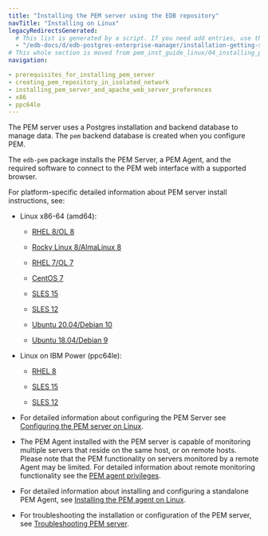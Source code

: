 ```yaml
---
title: "Installing the PEM server using the EDB repository"
navTitle: "Installing on Linux"
legacyRedirectsGenerated:
  # This list is generated by a script. If you need add entries, use the `legacyRedirects` key.
  - "/edb-docs/d/edb-postgres-enterprise-manager/installation-getting-started/linux-installation-guide/8.0/installing_pem_server_on_linux.html"
# This whole section is moved from pem_inst_guide_linux/04_installing_postgres_enterprise_manager and the navtitle is added.
navigation:

- prerequisites_for_installing_pem_server
- creating_pem_repository_in_isolated_network
- installing_pem_server_and_apache_web_server_preferences
- x86
- ppc64le
---
```


The PEM server uses a Postgres installation and backend database to manage data. The `pem` backend database is created when you configure PEM.

The `edb-pem` package installs the PEM Server, a PEM Agent, and the required software to connect to the PEM web interface with a supported browser.

For platform-specific detailed information about PEM server install instructions, see:

- Linux x86-64 (amd64):
  - [RHEL 8/OL 8](pem_server_rhel8_x86)

  - [Rocky Linux 8/AlmaLinux 8](pem_server_other_linux8_x86)
  - [RHEL 7/OL 7](pem_server_rhel7_x86)
  - [CentOS 7](02a_pem_server_centos7_x86)
  - [SLES 15](03_pem_server_sles15_x86)
  - [SLES 12](04_pem_server_sles12_x86)
  - [Ubuntu 20.04/Debian 10](05_pem_server_ubuntu20_deb10_x86)
  - [Ubuntu 18.04/Debian 9](06_pem_server_ubuntu18_deb9_x86)

- Linux on IBM Power (ppc64le):
  - [RHEL 8](07_pem_server_rhel8_ppcle)
  
  - [SLES 15](09_pem_server_sles15_ppcle)
  - [SLES 12](10_pem_server_sles12_ppcle)


-   For detailed information about configuring the PEM Server see [Configuring the PEM server on Linux](05_configuring_the_pem_server_on_linux/#configuring_the_pem_server_on_linux).

-   The PEM Agent installed with the PEM server is capable of monitoring multiple servers that reside on the same host, or on remote hosts. Please note that the PEM functionality on servers monitored by a remote Agent may be limited. For detailed information about remote monitoring functionality see the [PEM agent privileges](/pem/latest/pem_online_help/02_toc_pem_agent/05_pem_agent_privileges/).

-   For detailed information about installing and configuring a standalone PEM Agent, see [Installing the PEM agent on Linux](08_installing_pem_agent_using_edb_repository).

-   For troubleshooting the installation or configuration of the PEM server, see [Troubleshooting PEM server](/pem/latest/04_troubleshooting).
